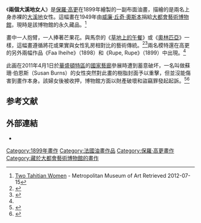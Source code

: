 {{Infobox Artwork
| image_file         = Paul Gauguin - Deux Tahitiennes.jpg
| image_size         = 250px
| title              = 兩個大溪地女人
| artist             = 保羅·高更
| year               = 1899
| type               = 布面油畫
| height_metric      =
| width_metric       =
| height_imperial    = 37
| width_imperial     = 28.5
| metric_unit        = cm
| imperial_unit      = in
| city               = [[紐約市|紐約市]]
| museum             = [[大都會藝術博物館|大都會藝術博物館]]
}}
《'''兩個大溪地女人'''》是[[保羅·高更|保羅·高更]]在1899年繪製的一副布面油畫，描繪的是兩名上身赤裸的[[大溪地|大溪地]]女性。這幅畫在1949年由[[威廉·丘奇·奧斯本|威廉·丘奇·奧斯本]]捐給[[大都會藝術博物館|大都會藝術博物館]]，現時是該博物館的永久藏品。<ref name="Metropolitan Museum of Art">[http://www.metmuseum.org/Collections/search-the-collections/110000888?rpp=20&pg=1&ft=two+tahitian+women&pos=2 Two Tahitian Women] - Metropolitan Museum of Art Retrieved 2012-07-15</ref>  

畫中一人抱臂，一人捧著芒果花。與馬奈的《[[草地上的午餐|草地上的午餐]]》或《[[奧林匹亞_(馬奈)|奧林匹亞]]》一樣，這幅畫遵循將花或果實與女性乳房相對比的藝術傳統。<ref>{{Cite book |last=Sturma |first=Michael |authorlink= |title=South Sea Maidens: Western Fantasy and Sexual Politics in the South Pacific |publisher=Greenwood Publishing Group |year=2002 |location= |pages=88–90 |url=http://books.google.com/books?id=Ttl3FT0UqngC&printsec=frontcover&source=gbs_ge_summary_r&cad=0#v=onepage&q&f=false |isbn=0-313-31674-0}}</ref><ref>{{Cite book |last=Schwarz |first=Daniel R. |authorlink=Daniel R. Schwarz |title=Reconfiguring Modernism: Explorations in the Relationship Between Modern Art and Modern Literature |publisher=St. Matin's Press |year=1997 |location=New York | pages=85–86 |url=http://books.google.com/books?id=xy-9YuYTLhkC&printsec=frontcover&source=gbs_ge_summary_r&cad=0#v=onepage&q&f=false |isbn=0-312-12660-3}}</ref>兩名模特還在高更的另外兩幅作品《Faa Iheihe》（1898）和《Rupe, Rupe》（1899）中出現。<ref name="Metropolitan Museum of Art"/>

此画在2011年4月1日於[[華盛頓特區|華盛頓特區]]的[[國家藝廊|國家藝廊]]參展時遭到蓄意破坏，一名叫做蘇珊·伯恩斯（Susan Burns）的女性突然對此畫的樹脂封面予以重擊，但並沒能傷害到畫作本身。該婦女後被收押，博物館方面以財產破壞和盜竊罪發起起訴。<ref>{{cite news | title = National Gallery visitor attacks Gauguin painting, officials say | date = 2011-04-04 | url = http://www.washingtonpost.com/lifestyle/style/national-gallery-visitor-attacks-gauguin-painting-officials-say/2011/04/03/AFoATUXC_story.html?hpid=z4 | work = Washington Post | accessdate = 2011-04-05 | archive-date = 2011-08-31 | archive-url = https://web.archive.org/web/20110831030802/http://www.washingtonpost.com/lifestyle/style/national-gallery-visitor-attacks-gauguin-painting-officials-say/2011/04/03/AFoATUXC_story.html?hpid=z4 | dead-url = no }}</ref><ref>{{cite news| url=http://www.bbc.co.uk/news/world-us-canada-12966698| title=Gauguin painting in Washington DC attacked by woman| work=BBC news| date=5 April 2011| accessdate=2014-12-12| archive-date=2015-04-14| archive-url=https://web.archive.org/web/20150414123412/http://www.bbc.co.uk/news/world-us-canada-12966698| dead-url=no}}</ref>

==参考文献==
{{reflist}}

==外部連結==
*{{cite news| url=http://www.koreatimes.co.kr/www/news/opinon/2011/04/137_84970.html| title=Gauguin, CIA still have capacity to inspire| work=Korea Times| author=Dale McFeatters| date=04-11-2011| accessdate=2014-12-12| archive-date=2014-12-13| archive-url=https://web.archive.org/web/20141213014239/http://www.koreatimes.co.kr/www/news/opinon/2011/04/137_84970.html| dead-url=no}}
{{高更}}

[[Category:1899年畫作|Category:1899年畫作]]
[[Category:法國油畫作品|Category:法國油畫作品]]
[[Category:保羅·高更畫作|Category:保羅·高更畫作]]
[[Category:藏於大都會藝術博物館的畫作|Category:藏於大都會藝術博物館的畫作]]